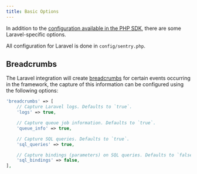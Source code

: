```yaml
---
title: Basic Options
---
```


In addition to the [configuration available in the PHP SDK](/platforms/php/configuration/options/), there are some Laravel-specific options.

All configuration for Laravel is done in `config/sentry.php`.

## Breadcrumbs

The Laravel integration will create [breadcrumbs](../../enriching-events/breadcrumbs/) for certain events occurring in the framework, the capture of this information can be configured using the following options:

```php {filename:config/sentry.php}
'breadcrumbs' => [
    // Capture Laravel logs. Defaults to `true`.
    'logs' => true,

    // Capture queue job information. Defaults to `true`.
    'queue_info' => true,

    // Capture SQL queries. Defaults to `true`.
    'sql_queries' => true,

    // Capture bindings (parameters) on SQL queries. Defaults to `false`.
    'sql_bindings' => false,
],
```
